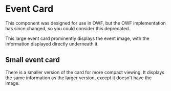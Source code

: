 
<Meta title="EventCard" component={EventCard} />

# Event Card

This component was designed for use in OWF, but the OWF implementation has since changed, so you could consider this deprecated.

This large event card prominently displays the event image, with the information displayed directly underneath it.

<Preview>
  <Story name="Large">
    <EventCard
      eventName="Nofas"
      date="2019-08-07"
      attending="17/20"
      imgSrc="https://online.ntnu.no/media/images/responsive/sm/0c6f22e2-ff1f-44df-b40b-41ca8d8e12c8.jpeg"
      isLargeEvent={true}
      category="Kurs"
      eventColor="#127DBD"
    />
  </Story>
</Preview>

## Small event card

There is a smaller version of the card for more compact viewing. It displays the same information as the larger version, except it doesn't have the image.

<Props of={EventCard} />

<Preview>
  <Story name="Small">
    <EventCard eventName="Bekk" date="2019-08-07" attending="17/20" isLargeEvent={false} />
  </Story>
</Preview>

